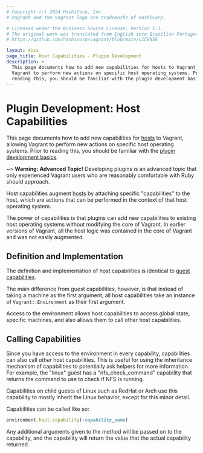 ```yaml
---
# Copyright (c) 2024 HashiCorp, Inc.
# Vagrant and the Vagrant logo are trademarks of HashiCorp.

# Licensed under the Business Source License, Version 1.1.
# The original work was translated from English into Brazilian Portuguese.
# https://github.com/hashicorp/vagrant/blob/main/LICENSE

layout: docs
page_title: Host Capabilities - Plugin Development
description: >-
  This page documents how to add new capabilities for hosts to Vagrant, allowing
  Vagrant to perform new actions on specific host operating systems. Prior to
  reading this, you should be familiar with the plugin development basics.
---
```


# Plugin Development: Host Capabilities

This page documents how to add new capabilities for [hosts](/vagrant/docs/plugins/hosts)
to Vagrant, allowing Vagrant to perform new actions on specific host
operating systems.
Prior to reading this, you should be familiar
with the [plugin development basics](/vagrant/docs/plugins/development-basics).

~> **Warning: Advanced Topic!** Developing plugins is an
advanced topic that only experienced Vagrant users who are reasonably
comfortable with Ruby should approach.

Host capabilities augment [hosts](/vagrant/docs/plugins/hosts) by attaching
specific "capabilities" to the host, which are actions that can be performed
in the context of that host operating system.

The power of capabilities is that plugins can add new capabilities to
existing host operating systems without modifying the core of Vagrant.
In earlier versions of Vagrant, all the host logic was contained in the
core of Vagrant and was not easily augmented.

## Definition and Implementation

The definition and implementation of host capabilities is identical
to [guest capabilities](/vagrant/docs/plugins/guest-capabilities).

The main difference from guest capabilities, however, is that instead of
taking a machine as the first argument, all host capabilities take an
instance of `Vagrant::Environment` as their first argument.

Access to the environment allows host capabilities to access global state,
specific machines, and also allows them to call other host capabilities.

## Calling Capabilities

Since you have access to the environment in every capability, capabilities can
also call _other_ host capabilities. This is useful for using the inheritance
mechanism of capabilities to potentially ask helpers for more information.
For example, the "linux" guest has a "nfs_check_command" capability that
returns the command to use to check if NFS is running.

Capabilities on child guests of Linux such as RedHat or Arch use this
capability to mostly inherit the Linux behavior, except for this minor
detail.

Capabilities can be called like so:

```ruby
environment.host.capability(:capability_name)
```

Any additional arguments given to the method will be passed on to the
capability, and the capability will return the value that the actual
capability returned.
